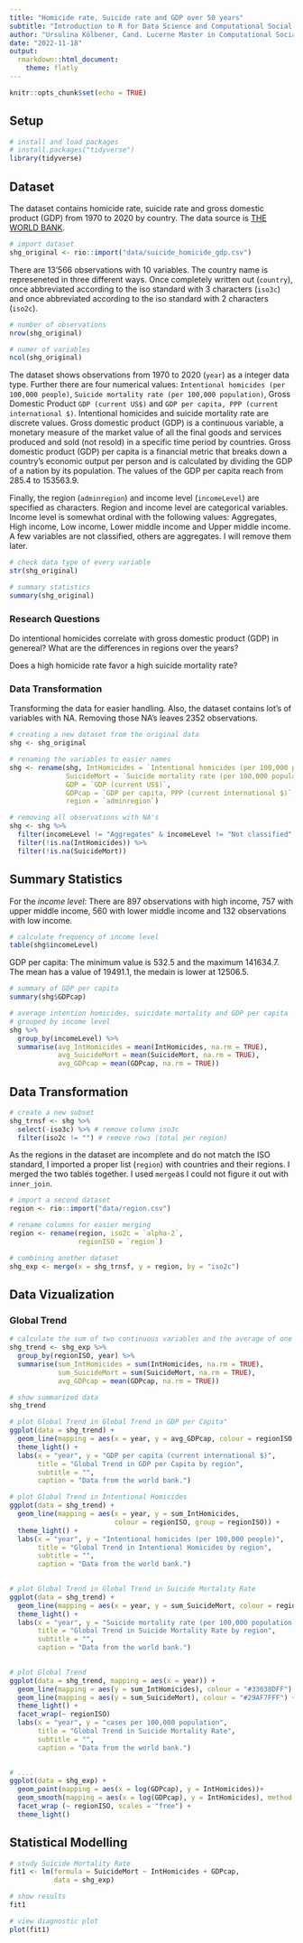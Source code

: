```yaml
---
title: "Homicide rate, Suicide rate and GDP over 50 years"
subtitle: "Introduction to R for Data Science and Computational Social Sciences"
author: "Ursulina Kölbener, Cand. Lucerne Master in Computational Social Sciences"
date: "2022-11-18"
output: 
  rmarkdown::html_document: 
    theme: flatly
---
```


```r
knitr::opts_chunk$set(echo = TRUE)
```

## Setup
```r
# install and load packages
# install.packages("tidyverse")
library(tidyverse)
```


## Dataset

The dataset contains homicide rate, suicide rate and gross domestic product (GDP) from 1970 to 2020 by country. The data source is [THE WORLD BANK](https://data.worldbank.org/).

```r
# import dataset
shg_original <- rio::import("data/suicide_homicide_gdp.csv")
```

There are 13'566 observations with 10 variables. The country name is represeneted in three different ways. Once completely written out (`country`), once abbreviated according to the iso standard with 3 characters (`iso3c`) and once abbreviated according to the iso standard with 2 characters (`iso2c`).

```r
# number of observations
nrow(shg_original)

# numer of variables
ncol(shg_original)

```

The dataset shows observations from 1970 to 2020 (`year`) as a integer data type. Further there are four numerical values: `Intentional homicides (per 100,000 people)`, `Suicide mortality rate (per 100,000 population)`, Gross Domestic Product `GDP (current US$)` and `GDP per capita, PPP (current international $)`. Intentional homicides and suicide mortality rate are discrete values. Gross domestic product (GDP) is a continuous variable, a monetary measure of the market value of all the final goods and services produced and sold (not resold) in a specific time period by countries. Gross domestic product (GDP) per capita is a financial metric that breaks down a country's economic output per person and is calculated by dividing the GDP of a nation by its population. The values of the GDP per capita reach from 285.4 to 153563.9.

Finally, the region (`adminregion`) and income level (`incomeLevel`) are specified as characters. Region and income level are categorical variables. Income level is somewhat ordinal with the following values: Aggregates, High income, Low income, Lower middle income	and Upper middle income. A few variables are not classified, others are aggregates. I will remove them later.

```r
# check data type of every variable
str(shg_original)

# summary statistics
summary(shg_original)

```

### Research Questions

Do intentional homicides correlate with gross domestic product (GDP) in genereal? What are the differences in regions over the years?

Does a high homicide rate favor a high suicide mortality rate?


### Data Transformation

Transforming the data for easier handling. Also, the dataset contains lot's of variables with NA. Removing those NA's leaves 2352 observations.
```r
# creating a new dataset from the original data
shg <- shg_original

# renaming the variables to easier names
shg <- rename(shg, IntHomicides = `Intentional homicides (per 100,000 people)`,
              SuicideMort = `Suicide mortality rate (per 100,000 population)`,
              GDP = `GDP (current US$)`,
              GDPcap = `GDP per capita, PPP (current international $)`,
              region = `adminregion`)

# removing all observations with NA's
shg <- shg %>% 
  filter(incomeLevel != "Aggregates" & incomeLevel != "Not classified" ) %>% 
  filter(!is.na(IntHomicides)) %>% 
  filter(!is.na(SuicideMort))

```


## Summary Statistics

For the *income level*: There are 897 observations with high income, 757 with upper middle income, 560 with lower middle income and 132 observations with low income.

```r
# calculate frequency of income level
table(shg$incomeLevel)
```

GDP per capita: The minimum value is 532.5 and the maximum 141634.7. The mean has a value of 19491.1, the medain is lower at 12506.5.
```r
# summary of GDP per capita
summary(shg$GDPcap)
```


```r
# average intention homicides, suicidate mortality and GDP per capita
# grouped by income level
shg %>% 
  group_by(incomeLevel) %>% 
  summarise(avg_IntHomicides = mean(IntHomicides, na.rm = TRUE),
            avg_SuicideMort = mean(SuicideMort, na.rm = TRUE),
            avg_GDPcap = mean(GDPcap, na.rm = TRUE))
```

## Data Transformation
```r
# create a new subset
shg_trnsf <- shg %>% 
  select(-iso3c) %>% # remove column iso3c
  filter(iso2c != "") # remove rows (total per region)

```


As the regions in the dataset are incomplete and do not match the ISO standard, I imported a proper list (`region`) with countries and their regions. I merged the two tables together. I used `merge`as I could not figure it out with `inner_join`.
```r
# import a second dataset
region <- rio::import("data/region.csv")

# rename columns for easier merging
region <- rename(region, iso2c = `alpha-2`,
                 regionISO = `region`)

# combining another dataset
shg_exp <- merge(x = shg_trnsf, y = region, by = "iso2c")

```


## Data Vizualization
### Global Trend

```r
# calculate the sum of two continuous variables and the average of one
shg_trend <- shg_exp %>% 
  group_by(regionISO, year) %>% 
  summarise(sum_IntHomicides = sum(IntHomicides, na.rm = TRUE),
            sum_SuicideMort = sum(SuicideMort, na.rm = TRUE),
            avg_GDPcap = mean(GDPcap, na.rm = TRUE))

# show summarized data
shg_trend

```

```r
# plot Global Trend in Global Trend in GDP per Capita" 
ggplot(data = shg_trend) +
  geom_line(mapping = aes(x = year, y = avg_GDPcap, colour = regionISO, group = regionISO)) +
  theme_light() +
  labs(x = "year", y = "GDP per capita (current international $)", 
       title = "Global Trend in GDP per Capita by region",
       subtitle = "",
       caption = "Data from the world bank.")
```

```r
# plot Global Trend in Intentional Homicides 
ggplot(data = shg_trend) +
  geom_line(mapping = aes(x = year, y = sum_IntHomicides, 
                          colour = regionISO, group = regionISO)) +
  theme_light() +
  labs(x = "year", y = "Intentional homicides (per 100,000 people)", 
       title = "Global Trend in Intentional Homicides by region",
       subtitle = "",
       caption = "Data from the world bank.")
  
```

```r
# plot Global Trend in Global Trend in Suicide Mortality Rate 
ggplot(data = shg_trend) +
  geom_line(mapping = aes(x = year, y = sum_SuicideMort, colour = regionISO, group = regionISO)) +
  theme_light() +
  labs(x = "year", y = "Suicide mortality rate (per 100,000 population)", 
       title = "Global Trend in Suicide Mortality Rate by region",
       subtitle = "",
       caption = "Data from the world bank.")
  
```

```r
# plot Global Trend 
ggplot(data = shg_trend, mapping = aes(x = year)) +
  geom_line(mapping = aes(y = sum_IntHomicides), colour = "#33638DFF") +
  geom_line(mapping = aes(y = sum_SuicideMort), colour = "#29AF7FFF") +
  theme_light() +
  facet_wrap(~ regionISO)
  labs(x = "year", y = "cases per 100,000 population", 
       title = "Global Trend in Suicide Mortality Rate",
       subtitle = "",
       caption = "Data from the world bank.")
  
```

```r
# ....
ggplot(data = shg_exp) +
  geom_point(mapping = aes(x = log(GDPcap), y = IntHomicides))+
  geom_smooth(mapping = aes(x = log(GDPcap), y = IntHomicides), method = "lm")+
  facet_wrap (~ regionISO, scales = "free") +
  theme_light()

```

## Statistical Modelling
```r
# study Suicide Mortality Rate
fit1 <- lm(formula = SuicideMort ~ IntHomicides + GDPcap, 
           data = shg_exp)

# show results
fit1

# view diagnostic plot
plot(fit1)
```


